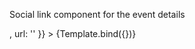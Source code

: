 
<Meta title="ui/SocialLink" component={SocialLink}/>


Social link component for the event details

<Canvas>
    <Story
        name="Github"
        args={{
            name: "Github",
            icon: <Github width={20} height={20}/>,
            url: ''
        }}
    >
        {Template.bind({})}
    </Story>
</Canvas>